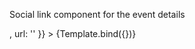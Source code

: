 
<Meta title="ui/SocialLink" component={SocialLink}/>


Social link component for the event details

<Canvas>
    <Story
        name="Github"
        args={{
            name: "Github",
            icon: <Github width={20} height={20}/>,
            url: ''
        }}
    >
        {Template.bind({})}
    </Story>
</Canvas>